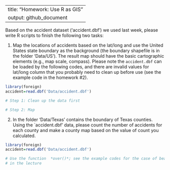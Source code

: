 --
title: "Homework: Use R as GIS"
output: github_document
---
Based on the accident dataset ('accident.dbf') we used last week, please
write R scripts to finish the following two tasks:

1. Map the locations of accidents based on the lat/long and use the United
   States state boundary as the background (the boundary shapefile is in
   the folder 'Data/US'). The result map should have the basic cartographic
   elements (e.g., map scale, compass). Please note the `accident.dbf` can
   be loaded by the following codes, and there are invalid values for
   lat/long column that you probably need to clean up before use (see the
   example code in the homework \#2).  

```r
library(foreign)
accident=read.dbf('Data/accident.dbf')

# Step 1: Clean up the data first

# Step 2: Map 

```

2. In the folder 'Data/Texas' contains the boundary of Texas counties.
   Using the `accident.dbf' data, please count the number of accidents for
   each county and make a county map based on the value of count you
   calculated. 

```r
library(foreign)
accident=read.dbf('Data/accident.dbf')

# Use the function  *over()*; see the example codes for the case of bears and parks
# in the lecture


```

